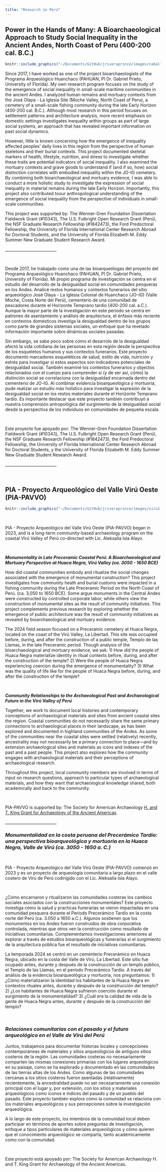 ```yaml
---
title: "Research in Perú"
---
```


## **Power in the Hands of Many: A Bioarchaeological Approach to Study Social Inequality in the Ancient Andes, North Coast of Peru (400-200 cal. B.C.)**

```r
knitr::include_graphics("~/Documents/GitHub/jriveraprince/images/caballito.png")
```

Since 2017, I have worked as one of the project bioarchaeologists of the Programa Arqueológico Huanchaco (PAHUAN, PI Dr. Gabriel Prieto, University of Florida). My own research program focuses on the study of the emergence of social inequality in small-scale maritime communities in the ancient Andes. I analyzed human remains and mortuary contexts from the José Olaya - La Iglesia Site (Moche Valley, North Coast of Peru), a cemetery of a small-scale fishing community during the late Early Horizon (400-200 cal. B.C.). Although most research in this period focuses on settlement patterns and architecture analysis, more recent emphasis on domestic settings investigates inequality within groups as part of large social systems, an approach that has revealed important information on past social dynamics.

However, little is known concerning how the emergence of inequality affected peoples' daily lives in this region from the perspective of human skeletons and their burial contexts. This project documented skeletal markers of health, lifestyle, nutrition, and stress to investigate whether these traits are potential indicators of social inequality. I also examined the mortuary contexts and grave goods to understand if (and if so, how) social distinction correlates with embodied inequality within the JO-IG cemetery. By combining both bioarchaeological and mortuary evidence, I was able to conduct a more holistic study to investigate the expression of social inequality in material remains during the late Early Horizon. Importantly, this project also contributed toour anthropological understanding of the emergence of social inequality from the perspective of individuals in small-scale communities.

This project was supported by: The Wenner-Gren Foundation Dissertation Fieldwork Grant (#10343), The U.S. Fulbright Open Research Grant (Perú), the NSF Graduate Research Fellowship (#1842473), the Ford Predoctoral Fellowship, the University of Florida International Center Research Abroad for Doctoral Students, and the University of Florida Elizabeth M. Eddy Summer New Graduate Student Research Award.

\_\_\_\_\_\_\_\_\_\_\_\_\_\_\_\_\_\_\_\_\_\_\_\_\_\_

<br>

Desde 2017, he trabajado como una de las bioarqueólogas del proyecto del Programa Arqueológico Huanchaco (PAHUAN, PI Dr. Gabriel Prieto, University of Florida). Mi propio programa de investigación se centra en el estudio del desarrollo de la desigualdad social en comunidades pesqueras en los Andes. Analicé restos humanos y contextos funerarios del sitio arqueológico José Olaya - La Iglesia Colonial de Huanchaco (JO-IG) (Valle Moche, Costa Norte del Perú), cementerio de una comunidad de pescadores durante el Horizonte Temprano tardío (400-200 cal. a.C.). Aunque la mayor parte de la investigación en este período se centra en patrones de asentamiento y análisis de arquitectura, el énfasis más reciente en contextos domésticos investiga la desigualdad dentro de los grupos como parte de grandes sistemas sociales, un enfoque que ha revelado información importante sobre dinámicas sociales pasadas.

Sin embargo, se sabe poco sobre cómo el desarrolo de la desigualdad afectó la vida cotidiana de las personas en esta región desde la perspectiva de los esqueletos humanos y sus contextos funerarios. Este proyecto documentó marcadores esqueléticos de salud, estilo de vida, nutrición y estrés para investigar si estos aspectos son indicadores potenciales de desigualdad social. También examiné los contextos funerarios y objectos relacionados con el cuerpo para comprender si (y de ser así, cómo) la distinción social se correlaciona con la desigualdad encarnada dentro del cementerio de JO-IG. Al combinar evidencia bioarqueológica y mortuoria, pude realizar un estudio más holístico para investigar la expresión de la desigualdad social en los restos materiales durante el Horizonte Temprano tardío. Es importante destacar que este proyecto también contribuyó a nuestra comprensión antropológica del surgimiento de la desigualdad social desde la perspectiva de los individuos en comunidades de pequeña escala.

<br>

Este proyecto fue apoyado por: The Wenner-Gren Foundation Dissertation Fieldwork Grant (#10343), The U.S. Fulbright Open Research Grant (Perú), the NSF Graduate Research Fellowship (#1842473), the Ford Predoctoral Fellowship, the University of Florida International Center Research Abroad for Doctoral Students, y the University of Florida Elizabeth M. Eddy Summer New Graduate Student Research Award.

\_\_\_\_\_\_\_\_\_\_\_\_\_\_\_\_\_\_\_\_\_\_\_\_\_\_


<br>

## **PIA - Proyecto Arqueológico del Valle Virú Oeste (PIA-PAVVO)**

```r
knitr::include_graphics("~/Documents/GitHub/jriveraprince/images/viru1.png")
```

<br>

PIA - Proyecto Arqueológico del Valle Virú Oeste (PIA-PAVVO) began in 2023, and is a long-term community-based archaeology program on the coastal Virú Valley of Perú co-directed with Lic. Aleksalía Isla Alayo.

<br>

***Monumentality in Late Preceramic Coastal Perú: A Bioarchaeological and Mortuary Perspective at Huaca Negra, Virú Valley (ca. 3050 - 1650 BCE)***

How did coastal communities embody and ritualize the social changes associated with the emergence of monumental construction? This project investigates how community heath and burial customs were impacted in a fishing community during the Late Preceramic Period on the North Coast of Perú. (ca. 3,050 to 1650 BCE). Some argue monuments in the Central Andes were constructed by controlled corporate labor, while others view the construction of monumental sites as the result of community initiatives. This project complements previous research by exploring whether the emergence of public architecture was the result of community initiatives as revealed by bioarchaeological and mortuary evidence.

The 2024 field season focused on a Preceramic cemetery at Huaca Negra, located on the coast of the Virú Valley, La Libertad. This site was occupied before, during, and after the construction of a public temple, Templo de las Llamas, in the late Preceramic period. Though analysis of the bioarchaeological and mortuary evidence, we ask: 1) How did the people of Huaca Negra materialize identity in ritual contexts before, during, and after the construction of the temple? 2) Were the people of Huaca Negra experiencing coercion during the emergence of monumentality? 3) What was the quality of life like for the people of Huaca Negra before, during, and after the construction of the temple?

<br>

***Community Relationships to the Archaeological Past and Archaeological Future in the Virú Valley of Perú***

Together, we work to document local histories and contemporary conceptions of archaeological materials and sites from ancient coastal sites the region. Coastal communities do not necessarily share the same primary connections to archaeological places in their landscape, as has been explored and documented in highland communities of the Andes. As some of the communities near the coastal sites were settled (relatively) recently, ancestrality may not necessarily be a primary connection to place---and by extension archaeological sites and materials as icons and indexes of the past and a past people. This project also explores how the community engages with archaeological materials and their perceptions of archaeological research.

Throughout this project, local community members are involved in terms of input on research questions, approach to particular types of archaeological materials, and how they want that archaeological knowledge shared, both academically and back to the community.

<br>

PIA-PAVVO is supported by: The Society for American Archaeology [H. and T. King Grant for Archaeology of the Ancient Americas](https://www.saa.org/career-practice/Scholarships-and-Grants/H-and-T-King-Grants-for-Archaeology-of-the-Ancient-Americas).

\_\_\_\_\_\_\_\_\_\_\_\_\_\_\_\_\_\_\_\_\_\_\_\_\_\_

### *Monumentalidad en la costa peruana del Precerámico Tardío: una perspectiva bioarqueológica y mortuoria en la Huaca Negra, Valle de Virú (ca. 3050 - 1650 a. C.)*

<br>

PIA - Proyecto Arqueológico del Valle Virú Oeste (PIA-PAVVO) comenzó en 2023 y es un proyecto de arqueología comunitaria a largo plazo en el valle costero de Virú de Perú codirigido con el Lic. Aleksalía Isla Alayo.

<br>

¿Cómo encarnaron y ritualizaron las comunidades costeras los cambios sociales asociados con la construcciones monumentales? Este proyecto investiga cómo la salud y practicas funerarias se vieron impactadas en una comunidad pesquera durante el Período Precerámico Tardío en la costa norte del Perú (ca. 3.050 a 1650 a.C.). Algunos sostienen que los monumentos en los Andes fueron construidos de obra corporativa controlada, mientras que otros ven la construcción como resultado de iniciativas comunitarias. Complementamos investigaciones anteriores al explorar a través de estudios bioarqueológicas y funerarias si el surgimiento de la arquitectura pública fue el resultado de iniciativas comunitarias.

La temporada 2024 se centró en un cementerio Precerámico en Huaca Negra, ubicado en la costa del Valle de Virú, La Libertad. Este sitio fue ocupado antes, durante y después de la construcción de un templo público, el Templo de las Llamas, en el período Precerámico Tardío. A través del análisis de la evidencia bioarqueológica y mortuoria, nos preguntamos: 1) ¿Cómo materializaron la identidad los habitantes de la Huaca Negra en contextos rituales antes, durante y después de la construcción del templo? 2) ¿Los habitantes de Huaca Negra sufrieron coerción durante el surgimiento de la monumentalidad? 3) ¿Cuál era la calidad de vida de la gente de Huaca Negra antes, durante y después de la construcción del templo?

<br>

### *Relaciones comunitarias con el pasado y el futuro arqueológico en el Valle de Virú del Perú*

Juntos, trabajamos para documentar historias locales y concepciones contemporáneas de materiales y sitios arqueológicos de antiguos sitios costeros de la región. Las comunidades costeras no necesariamente comparten las mismas conexiones primarias con los lugares arqueológicos en su paisaje, como se ha explorado y documentado en las comunidades de las tierras altas de los Andes. Como algunas de las comunidades cercanas a los sitios costeros fueron asentadas (relativamente) recientemente, la ancestralidad puede no ser necesariamente una conexión principal con el lugar y, por extensión, con los sitios y materiales arqueológicos como íconos e índices del pasado y de un pueblo del pasado. Este proyecto también explora cómo la comunidad se relaciona con los materiales arqueológicos y sus percepciones sobre la investigación arqueológica.

A lo largo de este proyecto, los miembros de la comunidad local deben participar en términos de aportes sobre preguntas de investigación, enfoque a tipos particulares de materiales arqueológicos y cómo quieren que el conocimiento arqueológico se comparta, tanto académicamente como con la comunidad.

<br>

Este proyecto está apoyado por: The Society for American Archaeology H. and T. King Grant for Archaeology of the Ancient Americas.
